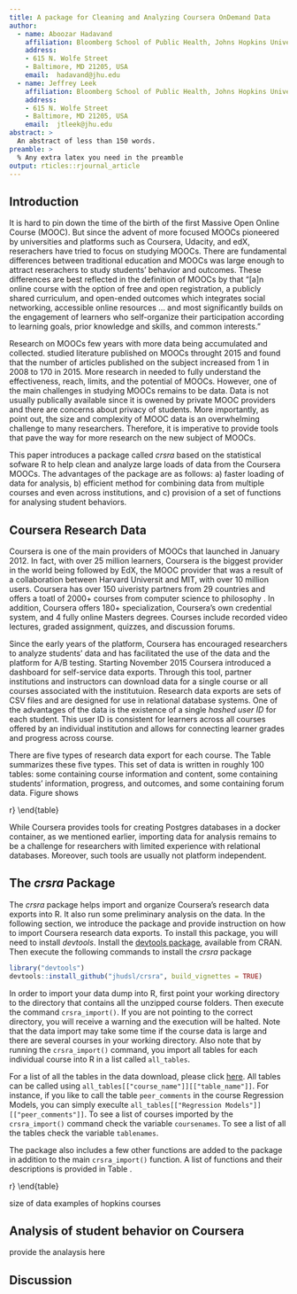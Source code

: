 ```yaml
---
title: A package for Cleaning and Analyzing Coursera OnDemand Data
author:
  - name: Aboozar Hadavand
    affiliation: Bloomberg School of Public Health, Johns Hopkins University
    address:
    - 615 N. Wolfe Street
    - Baltimore, MD 21205, USA
    email:  hadavand@jhu.edu
  - name: Jeffrey Leek
    affiliation: Bloomberg School of Public Health, Johns Hopkins University
    address:
    - 615 N. Wolfe Street
    - Baltimore, MD 21205, USA
    email:  jtleek@jhu.edu
abstract: >
  An abstract of less than 150 words.
preamble: >
  % Any extra latex you need in the preamble
output: rticles::rjournal_article
---
```


## Introduction

It is hard to pin down the time of the birth of the first Massive Open Online Course (MOOC).\footnote{Some have claimed Sesame Street as the first MOOC. Delaney Parrish, "Sesame Street was the original MOOC," *BROOKINGS NOW*, The Brookings Institution, June 18, 2015, https://www.brookings.edu/blog/brookings-now/2015/06/18/sesame-street-was-the-original-mooc/} But since the advent of more focused MOOCs pioneered by universities and platforms such as Coursera, Udacity, and edX, reserachers have tried to focus on studying MOOCs. There are fundamental differences between traditional education and MOOCs was large enough to attract reserachers to study students' behavior and outcomes. These differences are best reflected in the definition of MOOCs by \cite{mcauley2010mooc} that "[a]n online course with the option of free and open registration, a publicly shared curriculum, and open-ended outcomes which integrates social networking, accessible online resources ... and most significantly builds on the engagement of learners who self-organize their participation according to learning goals, prior knowledge and skills, and common interests."

Research on MOOCs few years with more data being accumulated and collected. \cite{bozkurt2017trends} studied literature published on MOOCs throught 2015 and found that the number of articles published on the subject increased from 1 in 2008 to 170 in 2015. More research in needed to fully understand the effectiveness, reach, limits, and the potential of MOOCs. However, one of the main challenges in studying MOOCs remains to be data. Data is not usually publically available since it is owened by private MOOC providers and there are concerns about privacy of students. More importantly, as \cite{lopez2017google} point out, the size and complexity of MOOC data is an overwhelming challenge to many researchers. Therefore, it is imperative to provide tools that pave the way for more research on the new subject of MOOCs.

This paper introduces a package called *crsra* based on the statistical sofware R to help clean and analyze large loads of data from the Coursera MOOCs. The advantages of the package are as follows: a) faster loading of data for analysis, b) efficient method for combining data from multiple courses and even across institutions,\footnote{This is important since although MOOC researchers have access to thousands of students in their sample, few studies benefit from data across multiple courses and institutions. Such analysis helps draw more robust conclusions about student behaviors \citep{reich2015rebooting}.} and c) provision of a set of functions for analysing student behaviors.


## Coursera Research Data

Coursera is one of the main providers of MOOCs that launched in January 2012. In fact, with over 25 million learners, Coursera is the biggest provider in the world being followed by EdX, the MOOC provider that was a result of a collaboration between Harvard Universit and MIT, with over 10 million users. Coursera has over 150 uiveristy partners from 29 countries and offers a toatl of 2000+ courses from computer science to philosophy \citep{coursera}. In addition, Coursera offers 180+ specialization, Coursera's own credential system, and 4 fully online Masters degrees. Courses include recorded video lectures, graded assignment, quizzes, and discussion forums.

Since the early years of the platform, Coursera has encouraged researchers to analyze students' data and has facilitated the use of the data and the platform for A/B testing. Starting November 2015 Coursera introduced a dashboard for self-service data exports. Through this tool, partner institutions and instructors can download data for a single course or all courses associated with the institutuion. Research data exports are sets of CSV files and are designed for use in relational database systems. One of the advantages of the data is the existence of a single *hashed user ID* for each student. This user ID is consistent for learners across all courses offered by an individual institution and allows for connecting learner grades and progress across course.

There are five types of research data export for each course. The Table \ref{tab:datatypes} summarizes these five types. This set of data is written in roughly 100 tables: some containing course information and content, some containing students' information, progress, and outcomes, and some containing forum data. Figure \ref{figure:datatables} shows 



\begin{table}
\footnotesize
\caption{Types of research data export}\
\centering
\label{tab:datatypes}
\begin{tabular}{p{4cm}|p{7cm}}
Data Type & Description \\
\addlinespace
\toprule
Assessment submission data & Assessment submissions of quizzes, peer review, and programming assignments by learners.\\
\midrule
Course grade data & Contains the highest grade achieved by each learner on each required assessment as well as the timestamp of the learner's highest-scoring submission. This table also includes each learner's overall grade in the course.\\
\midrule
Course progress data & Contains data data documenting the timestamp for when the learner interacted with each piece of course content and the timestamps for when items were opened, completed, reopened, reattempted, etc.\\
\midrule
Demographic data & Contains the following information for all enrolled learners: general geographical data (based on IP address), browser language preference, and information for learners who completed their learner profile responses or participated in Coursera's platform-wide demographic survey (including age, gender, education level, and employment status).\\
\midrule
Discussion data & Contains forum activity data such as posts, responses, upvotes/downvotes, flags, and questions and answers associated with course content items.\\
\addlinespace
\bottomrule
\end{tabular}
\end{table}


\begin{figure}[htbp]
    \centering
    \includegraphics[scale=0.5]{datatables}
    \caption{The major relationships between tables groups, with minor connections omitted (Source: Coursera)}
    \label{figure:datatables}
\end{figure}


While Coursera provides tools for creating Postgres databases in a docker container\footnote{The tools is called `courseraresearchexports` and can be found here: https://github.com/coursera/courseraresearchexports}, as we mentioned earlier, importing data for analysis remains to be a challenge for researchers with limited experience with relational databases. Moreover, such tools are usually not platform independent.\footnote{In an initial version of *crsra* based on Postgresql we had the problem of some team members not being able to set up the database properly on their PCs.}


## The *crsra* Package


The *crsra* package helps import and organize Coursera's research data exports into R. It also run some preliminary analysis on the data. In the following section, we introduce the package and provide instruction on how to import Coursera research data exports. To install this package, you will need to install *devtools*. Install the [devtools package](https://CRAN.R-project.org/package=devtools), available from CRAN. Then execute the following commands to install the *crsra* package 

```r
library("devtools")
devtools::install_github("jhudsl/crsra", build_vignettes = TRUE)
```

In order to import your data dump into R, first point your working directory to the directory that contains all the unzipped course folders. Then execute the command `crsra_import()`. If you are not pointing to the correct directory, you will receive a warning and the execution will be halted. Note that the data import may take some time if the course data is large and there are several courses in your working directory. Also note that by running the `crsra_import()` command, you import all tables for each individual course into R in a list called `all_tables`.

For a list of all the tables in the data download, please click [here](https://github.com/jhudsl/crsra/blob/master/ListofTables.md). All tables can be called using `all_tables[["course_name"]][["table_name"]]`. For instance, if you like to call the table `peer_comments` in the course Regression Models, you can simply execulte `all_tables[["Regression Models"]][["peer_comments"]]`. To see a list of courses imported by the `crsra_import()` command check the variable `coursenames`. To see a list of all the tables check the variable `tablenames`.

The package also includes a few other functions are added to the package in addition to the main `crsra_import()` function. A list of functions and their descriptions is provided in Table \ref{tab:functions}.


\begin{table}
\footnotesize
\caption{Other functions in the *crsra* package}\
\centering
\label{tab:functions}
\begin{tabular}{p{3cm}|p{7cm}}
Function & Description \\
\addlinespace
\toprule
\texttt{crsra\_membershares} & Returns a summary of the total number and the shares of users in each course broken down by factors such as roles, country, language, gender, employment status, education level, and student status.\\
\midrule
\texttt{crsra\_gradesummary} & Returns total grade summary or broken down by the factors mentioned above.\\
\midrule
\texttt{crsra\_progress} & Summarizes, for each course item, the total number and the share of users who stopped the course at that specific course item. The function ranks course items by their attrition.\\
\midrule
\texttt{crsra\_assessmentskips} & Users may "skip" reviewing a submission if there is a problem with it. This function categorizes skips by their type such as "inappropriate content", "plagiarism", etc. The function also returns list of mostly used words in peer comments.\\
\midrule
\texttt{crsra\_stimetofinish} & Calculates the time to finish a course for each user.\\
\addlinespace
\bottomrule
\end{tabular}
\end{table}

















size of data
examples of hopkins courses


## Analysis of student behavior on Coursera

provide the analaysis here


## Discussion




\bibliography{RJreferences}



<!-- ## Introduction -->

<!-- Introductory section which may include references in parentheses -->
<!-- \citep{R}, or cite a reference such as \cite{R} in the text. -->

<!-- ## Section title in sentence case -->

<!-- This section may contain a figure such as Figure \ref{figure:rlogo}. -->

<!-- \begin{figure}[htbp] -->
<!--   \centering -->
<!--   \includegraphics{Rlogo} -->
<!--   \caption{The logo of R.} -->
<!--   \label{figure:rlogo} -->
<!-- \end{figure} -->

<!-- ## Another section -->

<!-- There will likely be several sections, perhaps including code snippets, such as: -->

<!-- ```{r} -->
<!-- x <- 1:10 -->
<!-- x -->
<!-- ``` -->

<!-- ## Summary -->

<!-- This file is only a basic article template. For full details of _The R Journal_ style and information on how to prepare your article for submission, see the [Instructions for Authors](https://journal.r-project.org/share/author-guide.pdf). -->
